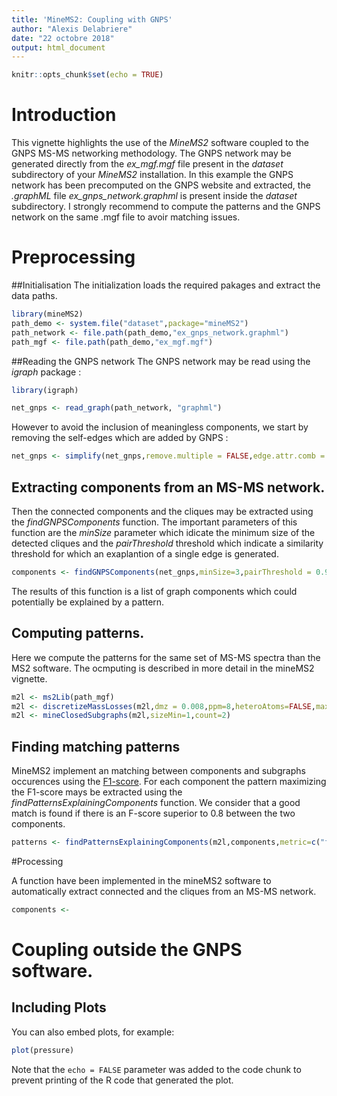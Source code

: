 ```yaml
---
title: 'MineMS2: Coupling with GNPS'
author: "Alexis Delabriere"
date: "22 octobre 2018"
output: html_document
---
```


```r
knitr::opts_chunk$set(echo = TRUE)
```



# Introduction

This vignette highlights the use of the _MineMS2_ software coupled to the GNPS MS-MS networking methodology. The GNPS network may be generated directly from the *ex_mgf.mgf* file present in the *dataset* subdirectory of your _MineMS2_ installation. In this example the GNPS network has been precomputed on the GNPS website and extracted, the *.graphML* file  *ex_gnps_network.graphml* is present inside the *dataset* subdirectory. I strongly recommend to compute the patterns and the GNPS network on the same .mgf file to avoir matching issues.


# Preprocessing

##Initialisation
The initialization loads the required pakages and extract the data paths.
```r
library(mineMS2)
path_demo <- system.file("dataset",package="mineMS2")
path_network <- file.path(path_demo,"ex_gnps_network.graphml")
path_mgf <- file.path(path_demo,"ex_mgf.mgf")
```

##Reading the GNPS network
The GNPS network may be read using the *igraph* package :
```r
library(igraph)

net_gnps <- read_graph(path_network, "graphml")
```

However to avoid the inclusion of meaningless components, we start by removing the self-edges which are added by GNPS :

```r
net_gnps <- simplify(net_gnps,remove.multiple = FALSE,edge.attr.comb = "ignore")
```

## Extracting components from an MS-MS network.

Then the connected components and the cliques may be extracted using the *findGNPSComponents* function. The important parameters of this function are the _minSize_ parameter which idicate the minimum size of the detected cliques and the _pairThreshold_ threshold which indicate a similarity threshold for which an exaplantion of a single edge is generated.
```r
components <- findGNPSComponents(net_gnps,minSize=3,pairThreshold = 0.9)
```
The results of this function is a list of graph components which could potentially be explained by a pattern.

## Computing patterns.
Here we compute the patterns for the same set of MS-MS spectra than the MS2 software. The ocmputing is described in more detail in the mineMS2 vignette.
```r
m2l <- ms2Lib(path_mgf)
m2l <- discretizeMassLosses(m2l,dmz = 0.008,ppm=8,heteroAtoms=FALSE,maxFrags=15)
m2l <- mineClosedSubgraphs(m2l,sizeMin=1,count=2)
```
## Finding matching patterns

MineMS2 implement an matching between components and subgraphs occurences using the [F1-score](https://en.wikipedia.org/wiki/F1_score). For each component the pattern maximizing the F1-score mays be extracted using the _findPatternsExplainingComponents_ function. We consider that a good match is found if there is an F-score superior to 0.8 between the two components.
```r
patterns <- findPatternsExplainingComponents(m2l,components,metric=c("f1"),threshold=0.8)
```



#Processing


A function have been implemented in the mineMS2 software to automatically extract connected and the cliques from an MS-MS network.
```r
components <- 
```







# Coupling outside the GNPS software.


## Including Plots

You can also embed plots, for example:

```r
plot(pressure)
```

Note that the `echo = FALSE` parameter was added to the code chunk to prevent printing of the R code that generated the plot.
